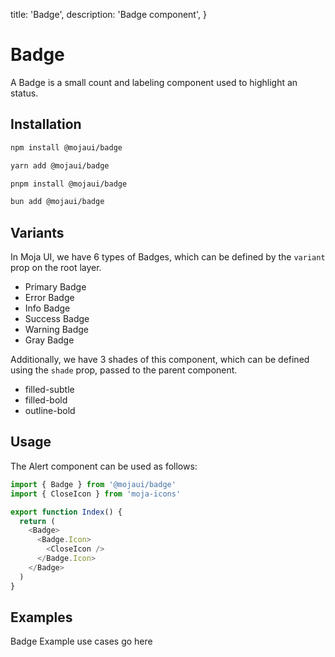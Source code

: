   title: 'Badge',
  description: 'Badge component',
}

# Badge

A Badge is a small count and labeling component used to highlight an status.

## Installation

<CodeGroup>

```bash {{ title: 'npm' }}
npm install @mojaui/badge
```

```bash {{ title: 'yarn' }}
yarn add @mojaui/badge
```

```bash {{ title: 'pnpm' }}
pnpm install @mojaui/badge
```

```bash {{ title: 'bun' }}
bun add @mojaui/badge
```

</CodeGroup>

## Variants

In Moja UI, we have 6 types of Badges, which can be defined by the <code>variant</code> prop on the root layer.

- Primary Badge
- Error Badge
- Info Badge
- Success Badge
- Warning Badge
- Gray Badge

Additionally, we have 3 shades of this component, which can be defined using the <code>shade</code> prop, passed to the parent component.

- filled-subtle
- filled-bold
- outline-bold

## Usage

The Alert component can be used as follows:

```js
import { Badge } from '@mojaui/badge'
import { CloseIcon } from 'moja-icons'

export function Index() {
  return (
    <Badge>
      <Badge.Icon>
        <CloseIcon />
      </Badge.Icon>
    </Badge>
  )
}
```

## Examples

<Note>Badge Example use cases go here</Note>
